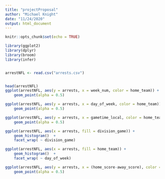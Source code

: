 ```yaml
---
title: "projectProposal"
author: "Michael Knight"
date: "11/24/2020"
output: html_document
---
```


```r
knitr::opts_chunk$set(echo = TRUE)
```

```r
library(ggplot2)
library(dplyr)
library(broom)
library(infer)


arrestNFL <- read.csv("arrests.csv")


head(arrestNFL)
ggplot(arrestNFL, aes(y = arrests, x = week_num, color = home_team)) + 
    geom_point(alpha = 0.5)

ggplot(arrestNFL, aes(y = arrests, x = day_of_week, color = home_team)) + 
    geom_point(alpha = 0.5)

ggplot(arrestNFL, aes(y = arrests, x = gametime_local, color = home_team)) + 
    geom_point(alpha = 0.5)

ggplot(arrestNFL, aes(x = arrests, fill = division_game)) + 
    geom_histogram()  + 
    facet_wrap( ~ division_game)

ggplot(arrestNFL, aes(x = arrests, fill = home_team)) + 
    geom_histogram()  + 
    facet_wrap( ~ day_of_week)

ggplot(arrestNFL, aes(y = arrests, x = (home_score-away_score), color = (home_score-away_score>0))) + 
    geom_point(alpha = 0.5)


```
